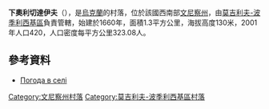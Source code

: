 {{coord|48|38|5|N|27|39|57|E|scale:30000|display=title}}

'''下奧利切達伊夫'''（{{lang-uk|Нижчий Ольчедаїв}}），是[[烏克蘭|烏克蘭]]的村落，位於該國西南部[[文尼察州|文尼察州]]，由[[莫吉利夫-波季利西基區|莫吉利夫-波季利西基區]]負責管轄，始建於1660年，面積1.3平方公里，海拔高度130米，2001年人口420，人口密度每平方公里323.08人。

==參考資料==
* [http://weather.in.ua/ua/vinnickaja/16949 Погода в селі ]{{Wayback|url=http://weather.in.ua/ua/vinnickaja/16949 |date=20181212101331 }}

[[Category:文尼察州村落|Category:文尼察州村落]]
[[Category:莫吉利夫-波季利西基區村落|Category:莫吉利夫-波季利西基區村落]]


{{Vinnytsia-geo-stub}}